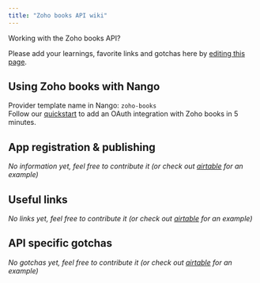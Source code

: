 ```yaml
---
title: "Zoho books API wiki"
---
```


Working with the Zoho books API?

Please add your learnings, favorite links and gotchas here by [editing this page](https://github.com/nangohq/nango/tree/master/docs/docs/providers/zoho-books.md).

## Using Zoho books with Nango[](#using-zoho-books-with-nango "Direct link to Using Zoho books with Nango")

Provider template name in Nango: `zoho-books`  
Follow our [quickstart](/quickstart) to add an OAuth integration with Zoho books in 5 minutes.

## App registration & publishing[](#app-registration--publishing "Direct link to App registration & publishing")

_No information yet, feel free to contribute it (or check out [airtable](/providers/airtable) for an example)_

## Useful links[](#useful-links "Direct link to Useful links")

_No links yet, feel free to contribute it (or check out [airtable](/providers/airtable) for an example)_

## API specific gotchas[](#api-specific-gotchas "Direct link to API specific gotchas")

_No gotchas yet, feel free to contribute it (or check out [airtable](/providers/airtable) for an example)_